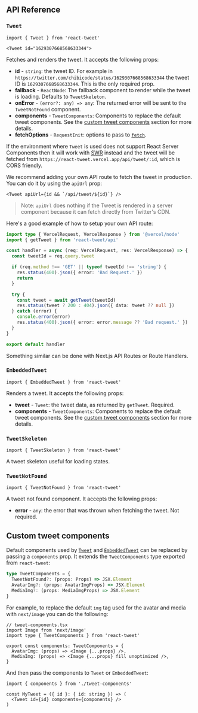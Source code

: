 ## API Reference

### `Tweet`

```tsx copy
import { Tweet } from 'react-tweet'
```

```tsx copy
<Tweet id="1629307668568633344">
```

Fetches and renders the tweet. It accepts the following props:

- **id** - `string`: the tweet ID. For example in `https://twitter.com/chibicode/status/1629307668568633344` the tweet ID is `1629307668568633344`. This is the only required prop.
- **fallback** - `ReactNode`: The fallback component to render while the tweet is loading. Defaults to `TweetSkeleton`.
- **onError** - `(error?: any) => any`: The returned error will be sent to the `TweetNotFound` component.
- **components** - `TweetComponents`: Components to replace the default tweet components. See the [custom tweet components](#custom-tweet-components) section for more details.
- **fetchOptions** - `RequestInit`: options to pass to [`fetch`](https://developer.mozilla.org/en-US/docs/Web/API/fetch).

If the environment where `Tweet` is used does not support React Server Components then it will work with [SWR](https://swr.vercel.app/) instead and the tweet will be fetched from `https://react-tweet.vercel.app/api/tweet/:id`, which is CORS friendly.

We recommend adding your own API route to fetch the tweet in production. You can do it by using the `apiUrl` prop:

```tsx copy
<Tweet apiUrl={id && `/api/tweet/${id}`} />
```

> Note: `apiUrl` does nothing if the Tweet is rendered in a server component because it can fetch directly from Twitter's CDN.

Here's a good example of how to setup your own API route:

```ts filename="api/tweet/[tweet].ts" copy
import type { VercelRequest, VercelResponse } from '@vercel/node'
import { getTweet } from 'react-tweet/api'

const handler = async (req: VercelRequest, res: VercelResponse) => {
  const tweetId = req.query.tweet

  if (req.method !== 'GET' || typeof tweetId !== 'string') {
    res.status(400).json({ error: 'Bad Request.' })
    return
  }

  try {
    const tweet = await getTweet(tweetId)
    res.status(tweet ? 200 : 404).json({ data: tweet ?? null })
  } catch (error) {
    console.error(error)
    res.status(400).json({ error: error.message ?? 'Bad request.' })
  }
}

export default handler
```

Something similar can be done with Next.js API Routes or Route Handlers.

### `EmbeddedTweet`

```tsx copy
import { EmbeddedTweet } from 'react-tweet'
```

Renders a tweet. It accepts the following props:

- **tweet** - `Tweet`: the tweet data, as returned by `getTweet`. Required.
- **components** - `TweetComponents`: Components to replace the default tweet components. See the [custom tweet components](#custom-tweet-components) section for more details.

### `TweetSkeleton`

```tsx copy
import { TweetSkeleton } from 'react-tweet'
```

A tweet skeleton useful for loading states.

### `TweetNotFound`

```tsx copy
import { TweetNotFound } from 'react-tweet'
```

A tweet not found component. It accepts the following props:

- **error** - `any`: the error that was thrown when fetching the tweet. Not required.

## Custom tweet components

Default components used by [`Tweet`](#tweet) and [`EmbeddedTweet`](#embeddedtweet) can be replaced by passing a `components` prop. It extends the `TweetComponents` type exported from `react-tweet`:

```ts copy
type TweetComponents = {
  TweetNotFound?: (props: Props) => JSX.Element
  AvatarImg?: (props: AvatarImgProps) => JSX.Element
  MediaImg?: (props: MediaImgProps) => JSX.Element
}
```

For example, to replace the default `img` tag used for the avatar and media with `next/image` you can do the following:

```tsx copy
// tweet-components.tsx
import Image from 'next/image'
import type { TweetComponents } from 'react-tweet'

export const components: TweetComponents = {
  AvatarImg: (props) => <Image {...props} />,
  MediaImg: (props) => <Image {...props} fill unoptimized />,
}
```

And then pass the components to `Tweet` or `EmbeddedTweet`:

```tsx copy
import { components } from './tweet-components'

const MyTweet = ({ id }: { id: string }) => (
  <Tweet id={id} components={components} />
)
```
